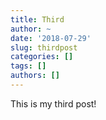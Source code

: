```yaml
---
title: Third
author: ~
date: '2018-07-29'
slug: thirdpost
categories: []
tags: []
authors: []
---
```


This is my third post!